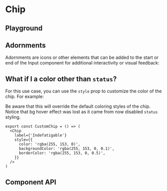 
# Chip

## Playground

<ChipPlayground />

## Adornments

Adornments are icons or other elements that can be added to the start or end of the Input component for additional interactivity or visual feedback:

<ChipAdornmentsExamples />

## What if I a color other than `status`?

For this use case, you can use the `style` prop to customize the color of the chip. For example:

<Container>
  <CustomChip />
</Container>

Be aware that this will override the default coloring styles of the chip. Notice that bg hover effect was lost as it came from now disabled `status` styling.

```tsx
export const CustomChip = () => (
  <Chip
    label={'Indefatigable'}
    style={{
      color: 'rgba(255, 153, 0)',
      backgroundColor: 'rgba(255, 153, 0, 0.1)',
      borderColor: 'rgba(255, 153, 0, 0.5)',
    }}
  />
)
```

## Component API

<PropsTable properties={properties} name='Chip' description='Chip component props' />
